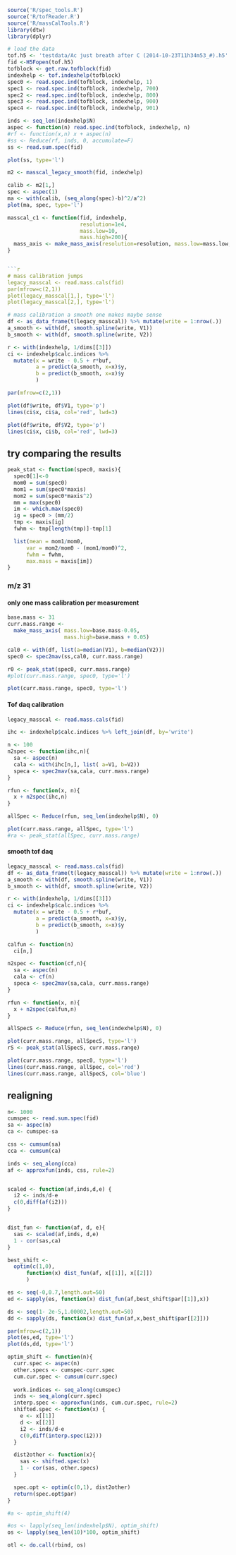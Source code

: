 ```r
source('R/spec_tools.R')
source('R/tofReader.R')
source('R/massCalTools.R')
library(dtw)
library(dplyr)
```

```r
# load the data
tof.h5 <- 'testdata/Ac just breath after C (2014-10-23T11h34m53_#).h5'
fid <-H5Fopen(tof.h5)
tofblock <- get.raw.tofblock(fid)
indexhelp <- tof.indexhelp(tofblock)
spec0 <- read.spec.ind(tofblock, indexhelp, 1)
spec1 <- read.spec.ind(tofblock, indexhelp, 700)
spec2 <- read.spec.ind(tofblock, indexhelp, 800)
spec3 <- read.spec.ind(tofblock, indexhelp, 900)
spec4 <- read.spec.ind(tofblock, indexhelp, 901)

inds <- seq_len(indexhelp$N) 
aspec <- function(n) read.spec.ind(tofblock, indexhelp, n)
#rf <- function(x,n) x + aspec(n)
#ss <- Reduce(rf, inds, 0, accumulate=F)
ss <- read.sum.spec(fid)
```

```r
plot(ss, type='l')
```

```r
m2 <- masscal_legacy_smooth(fid, indexhelp)

calib <- m2[1,]
spec <- aspec(1)
ma <- with(calib, (seq_along(spec)-b)^2/a^2)
plot(ma, spec, type='l')

masscal_c1 <- function(fid, indexhelp, 
					   resolution=1e4,
					   mass.low=10,
					   mass.high=200){
  mass_axis <- make_mass_axis(resolution=resolution, mass.low=mass.low, mass.high=mass.high)
}


```r
# mass calibration jumps
legacy_masscal <- read.mass.cals(fid)
par(mfrow=c(2,1))
plot(legacy_masscal[1,], type='l')
plot(legacy_masscal[2,], type='l')
```

```r
# mass calibration a smooth one makes maybe sense
df <- as_data_frame(t(legacy_masscal)) %>% mutate(write = 1:nrow(.))
a_smooth <- with(df, smooth.spline(write, V1))
b_smooth <- with(df, smooth.spline(write, V2))

r <- with(indexhelp, 1/dims[[3]])
ci <- indexhelp$calc.indices %>% 
  mutate(x = write - 0.5 + r*buf,
  		 a = predict(a_smooth, x=x)$y,
  		 b = predict(b_smooth, x=x)$y
  		 )

par(mfrow=c(2,1))

plot(df$write, df$V1, type='p')
lines(ci$x, ci$a, col='red', lwd=3)

plot(df$write, df$V2, type='p')
lines(ci$x, ci$b, col='red', lwd=3)
```

## try comparing the results

```r
peak_stat <- function(spec0, maxis){
  spec0[1]<-0
  mom0 = sum(spec0)
  mom1 = sum(spec0*maxis)
  mom2 = sum(spec0*maxis^2)
  mm = max(spec0)
  im <- which.max(spec0)
  ig = spec0 > (mm/2)
  tmp <- maxis[ig]
  fwhm <- tmp[length(tmp)]-tmp[1]

  list(mean = mom1/mom0,
	  var = mom2/mom0 - (mom1/mom0)^2,
	  fwhm = fwhm,
	  max.mass = maxis[im])
}

```
### m/z 31

#### only one mass calibration per measurement
```r
base.mass <- 31
curr.mass.range <- 
  make_mass_axis( mass.low=base.mass-0.05, 
				  mass.high=base.mass + 0.05)

cal0 <- with(df, list(a=median(V1), b=median(V2)))
spec0 <- spec2mav(ss,cal0, curr.mass.range)

r0 <- peak_stat(spec0, curr.mass.range)
#plot(curr.mass.range, spec0, type='l')
```

```r
plot(curr.mass.range, spec0, type='l')
```

#### Tof daq calibration

```r
legacy_masscal <- read.mass.cals(fid)

ihc <- indexhelp$calc.indices %>% left_join(df, by='write')

n <- 100
n2spec <- function(ihc,n){
  sa <- aspec(n)
  cala <- with(ihc[n,], list( a=V1, b=V2))
  speca <- spec2mav(sa,cala, curr.mass.range)
}

rfun <- function(x, n){
  x + n2spec(ihc,n)
}

allSpec <- Reduce(rfun, seq_len(indexhelp$N), 0)

plot(curr.mass.range, allSpec, type='l')
#ra <- peak_stat(allSpec, curr.mass.range)
```


#### smooth tof daq

```r
legacy_masscal <- read.mass.cals(fid)
df <- as_data_frame(t(legacy_masscal)) %>% mutate(write = 1:nrow(.))
a_smooth <- with(df, smooth.spline(write, V1))
b_smooth <- with(df, smooth.spline(write, V2))

r <- with(indexhelp, 1/dims[[3]])
ci <- indexhelp$calc.indices %>% 
  mutate(x = write - 0.5 + r*buf,
  		 a = predict(a_smooth, x=x)$y,
  		 b = predict(b_smooth, x=x)$y
  		 )

calfun <- function(n)
  ci[n,]

n2spec <- function(cf,n){
  sa <- aspec(n)
  cala <- cf(n)
  speca <- spec2mav(sa,cala, curr.mass.range)
}

rfun <- function(x, n){
  x + n2spec(calfun,n)
}

allSpecS <- Reduce(rfun, seq_len(indexhelp$N), 0)

plot(curr.mass.range, allSpecS, type='l')
rS <- peak_stat(allSpecS, curr.mass.range)
```


```r
plot(curr.mass.range, spec0, type='l')
lines(curr.mass.range, allSpec, col='red')
lines(curr.mass.range, allSpecS, col='blue')
```


## realigning

```r
n<- 1000
cumspec <- read.sum.spec(fid)
sa <- aspec(n)
ca <- cumspec-sa

css <- cumsum(sa)
cca <- cumsum(ca)

inds <- seq_along(cca)
af <- approxfun(inds, css, rule=2)


scaled <- function(af,inds,d,e) {
  i2 <- inds/d-e
  c(0,diff(af(i2)))
}


dist_fun <- function(af, d, e){
  sas <- scaled(af,inds, d,e)
  1 - cor(sas,ca)
}

best_shift <-
  optim(c(1,0), 
	  function(x) dist_fun(af, x[[1]], x[[2]])
	  )

es <- seq(-0,0.7,length.out=50)
ed <- sapply(es, function(x) dist_fun(af,best_shift$par[[1]],x))

ds <- seq(1- 2e-5,1.00002,length.out=50)
dd <- sapply(ds, function(x) dist_fun(af,x,best_shift$par[[2]]))

par(mfrow=c(2,1))
plot(es,ed, type='l')
plot(ds,dd, type='l')

```


```r
optim_shift <- function(n){
  curr.spec <- aspec(n)
  other.specs <- cumspec-curr.spec
  cum.cur.spec <- cumsum(curr.spec)
  
  work.indices <- seq_along(cumspec)
  inds <- seq_along(curr.spec)
  interp.spec <- approxfun(inds, cum.cur.spec, rule=2)
  shifted.spec <- function(x) {
  	e <- x[[1]]
  	d <- x[[2]]
    i2 <- inds/d-e
    c(0,diff(interp.spec(i2)))
  }

  dist2other <- function(x){
	sas <- shifted.spec(x)
	1 - cor(sas, other.specs)
  }

  spec.opt <- optim(c(0,1), dist2other) 
  return(spec.opt$par)
}

#a <- optim_shift(4)

#os <- lapply(seq_len(indexhelp$N), optim_shift)
os <- lapply(seq_len(10)*100, optim_shift)

otl <- do.call(rbind, os)
```

